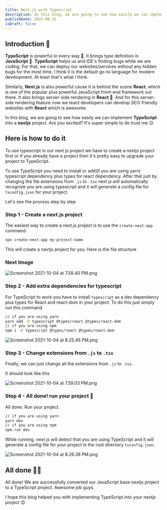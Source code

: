 ```yaml
---
title: Next.js with Typescript
description: In this blog, we are going to see how easily we can implement TypeScript into a nextjs project. Are you excited? It's super simple to do trust me 😉.
publishDate: 2022-08-25
isDraft: false
---
```


## Introduction 🥸

**TypeScript** is powerful in every way 👀. It brings type definition in **JavaScript** 🤯. **TypeScript** helps us and IDE's finding bugs while we are coding. For that, we can deploy our websites/services without any hidden bugs for the most time. I think it is the default go-to language for modern development. At least that's what I think.

Similarly, **Next.js** is also powerful cause it is behind the scene **React**, which is one of the popular plus powerful JavaScript front-end framework out there. It also brings server-side rendering in **React** 🤯. And for this server-side rendering feature now we react developers can develop SEO-friendly websites with **React** which is awesome.

In this blog, we are going to see how easily we can implement **TypeScript** into a **nextjs** project. Are you excited? It's super simple to do trust me 😉

## Here is how to do it

To use typescript in our next js project we have to create a nextjs project first or if you already have a project then it's pretty easy to upgrade your project to TypeScript.

To use TypeScript you need to install or add(if you are using yarn) typescript dependency plus types for react dependency. After that just by changing the file extensions from `.js` to `.tsx` next js will automatically recognize you are using typescript and it will generate a config file for `tsconfig.json` for your project.

Let's see the process step by step

### Step 1 - Create a next.js project

The easiest way to create a next.js project is to use the `create-next-app` command.

```bash
npx create-next-app my-project-name
```

This will create a nextjs project for you. Here is the file structure

### Next Image

![Screenshot 2021-10-04 at 7.58.40 PM.png](https://cdn.hashnode.com/res/hashnode/image/upload/v1633357391580/3PvfbUgdS.png)

### Step 2 - Add extra dependencies for typescript

For TypeScript to work you have to install `typescript` as a dev dependency plus types for React and react-dom in your project. To do this just simply run this command

```bash
// if you are using yarn
yarn add -D typescript @types/react @types/react-dom
// if you are using npm
npm i -D typescript @types/react @types/react-dom
```

![Screenshot 2021-10-04 at 8.25.45 PM.png](https://cdn.hashnode.com/res/hashnode/image/upload/v1633357391580/3PvfbUgdS.png)

### Step 3 - Change extensions from `.js` to `.tsx`

Finally, we can just change all the extensions from `.js` to `.tsx`.

It should look like this

![Screenshot 2021-10-04 at 7.59.03 PM.png](https://cdn.hashnode.com/res/hashnode/image/upload/v1633357422916/cn7YzDids.png)

### Step 4 - All done! run your project 🎉

All done. Run your project.

```bash
// if you are using yarn
yarn dev
// if you are using npm
npm run dev
```

While running, next js will detect that you are using TypeScript and it will generate a config file for your project in the root directory `tsconfig.json`.

![Screenshot 2021-10-04 at 8.26.38 PM.png](https://cdn.hashnode.com/res/hashnode/image/upload/v1633357616813/iadGNIa3t.png)

## All done 🥳🎉

All done! We are successfully converted our JavaScript base nextjs project to a TypeScript project. Awesome job guys.

I hope this blog helped you with implementing TypeScript into your nextjs project 😊
